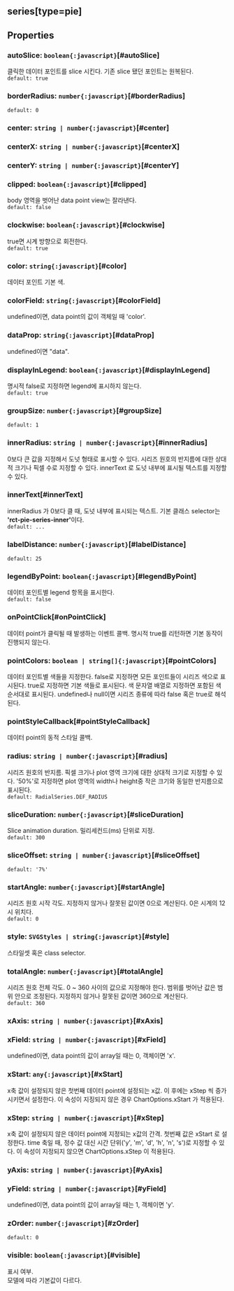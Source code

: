 ## series[type=pie]

## Properties

### autoSlice: `boolean{:javascript}`[#autoSlice]
클릭한 데이터 포인트를 slice 시킨다.
기존 slice 됐던 포인트는 원복된다.  
`default: true`  

### borderRadius: `number{:javascript}`[#borderRadius]
`default: 0`  

### center: `string | number{:javascript}`[#center]

### centerX: `string | number{:javascript}`[#centerX]

### centerY: `string | number{:javascript}`[#centerY]

### clipped: `boolean{:javascript}`[#clipped]
body 영역을 벗어난 data point view는 잘라낸다.  
`default: false`  

### clockwise: `boolean{:javascript}`[#clockwise]
true면 시계 방향으로 회전한다.  
`default: true`  

### color: `string{:javascript}`[#color]
데이터 포인트 기본 색.  

### colorField: `string{:javascript}`[#colorField]
undefined이면, data point의 값이 객체일 때 'color'.  

### dataProp: `string{:javascript}`[#dataProp]
undefined이면 "data".  

### displayInLegend: `boolean{:javascript}`[#displayInLegend]
명시적 false로 지정하면 legend에 표시하지 않는다.  
`default: true`  

### groupSize: `number{:javascript}`[#groupSize]
`default: 1`  

### innerRadius: `string | number{:javascript}`[#innerRadius]
0보다 큰 값을 지정해서 도넛 형태로 표시할 수 있다.
시리즈 원호의 반지름에 대한 상대적 크기나 픽셀 수로 지정할 수 있다.
 innerText 로 도넛 내부에 표시될 텍스트를 지정할 수 있다.  

### innerText[#innerText]
innerRadius 가 0보다 클 때, 도넛 내부에 표시되는 텍스트.
기본 클래스 selector는 <b>'rct-pie-series-inner'</b>이다.  
`default: ...`  

### labelDistance: `number{:javascript}`[#labelDistance]
`default: 25`  

### legendByPoint: `boolean{:javascript}`[#legendByPoint]
데이터 포인트별 legend 항목을 표시한다.  
`default: false`  

### onPointClick[#onPointClick]
데이터 point가 클릭될 때 발생하는 이벤트 콜백.
명시적 true를 리턴하면 기본 동작이 진행되지 않는다.  

### pointColors: `boolean | string[]{:javascript}`[#pointColors]
데이터 포인트별 색들을 지정한다.
false로 지정하면 모든 포인트들이 시리즈 색으로 표시된다.
true로 지정하면 기본 색들로 표시된다.
색 문자열 배열로 지정하면 포함된 색 순서대로 표시된다.
undefined나 null이면 시리즈 종류에 따라 false 혹은 true로 해석된다.  

### pointStyleCallback[#pointStyleCallback]
데이터 point의 동적 스타일 콜백.  

### radius: `string | number{:javascript}`[#radius]
시리즈 원호의 반지름.
픽셀 크기나 plot 영역 크기에 대한 상대적 크기로 지정할 수 있다.
'50%'로 지정하면 plot 영역의 width나 height중 작은 크기와 동일한 반지름으로 표시된다.  
`default: RadialSeries.DEF_RADIUS`  

### sliceDuration: `number{:javascript}`[#sliceDuration]
Slice animation duration.
밀리세컨드(ms) 단위로 지정.  
`default: 300`  

### sliceOffset: `string | number{:javascript}`[#sliceOffset]
`default: '7%'`  

### startAngle: `number{:javascript}`[#startAngle]
시리즈 원호 시작 각도.
지정하지 않거나 잘못된 값이면 0으로 계산된다.
0은 시계의 12시 위치다.  
`default: 0`  

### style: `SVGStyles | string{:javascript}`[#style]
스타일셋 혹은 class selector.  

### totalAngle: `number{:javascript}`[#totalAngle]
시리즈 원호 전체 각도.
0 ~ 360 사이의 값으로 지정해야 한다.
범위를 벗어난 값은 범위 안으로 조정된다.
지정하지 않거나 잘못된 값이면 360으로 계산된다.  
`default: 360`  

### xAxis: `string | number{:javascript}`[#xAxis]

### xField: `string | number{:javascript}`[#xField]
undefined이면, data point의 값이 array일 때는 0, 객체이면 'x'.  

### xStart: `any{:javascript}`[#xStart]
x축 값이 설정되지 않은 첫번째 데이터 point에 설정되는 x값.
이 후에는  xStep 씩 증가시키면서 설정한다.
이 속성이 지징되지 않은 경우  ChartOptions.xStart 가 적용된다.  

### xStep: `string | number{:javascript}`[#xStep]
x축 값이 설정되지 않은 데이터 point에 지정되는 x값의 간격.
첫번째 값은  xStart 로 설정한다.
time 축일 때, 정수 값 대신 시간 단위('y', 'm', 'd', 'h', 'n', 's')로 지정할 수 있다.
이 속성이 지정되지 않으면  ChartOptions.xStep 이 적용된다.  

### yAxis: `string | number{:javascript}`[#yAxis]

### yField: `string | number{:javascript}`[#yField]
undefined이면, data point의 값이 array일 때는 1, 객체이면 'y'.  

### zOrder: `number{:javascript}`[#zOrder]
`default: 0`  

### visible: `boolean{:javascript}`[#visible]
표시 여부.\
모델에 따라 기본값이 다르다.
<FiddleLink label="Legend Visible" href="https:/jsfiddle.net/gh/get/library/pure/realgrid/realchart-demo/tree/master/common/legend-visible"/>  
